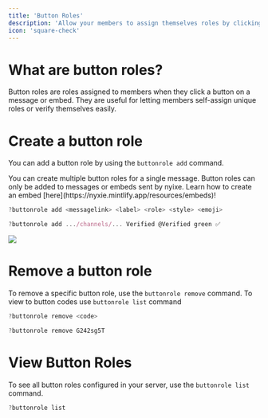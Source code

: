 ```yaml
---
title: 'Button Roles'
description: 'Allow your members to assign themselves roles by clicking a button.'
icon: 'square-check'
---
```



# What are button roles?
Button roles are roles assigned to members when they click a button on a message or embed. They are useful for letting members self-assign unique roles or verify themselves easily.

# Create a button role

You can add a button role by using the `buttonrole add` command.

<Tip>
You can create multiple button roles for a single message.
</Tip>
<Info>
Button roles can only be added to messages or embeds sent by nyixe. Learn how to create an embed [here](https://nyxie.mintlify.app/resources/embeds)!
</Info>
<CodeGroup>

  ```javascript Syntax
  ?buttonrole add <messagelink> <label> <role> <style> <emoji> 
  ```
  ```javascript Example
  ?buttonrole add .../channels/... Verified @Verified green ✅
  ```

</CodeGroup>



<Frame>
  <img src="/images/buttonrole.gif" />
</Frame>



# Remove a button role

To remove a specific button role, use the `buttonrole remove` command.
<Info>
To view to button codes use `buttonrole list` command
</Info>

<CodeGroup>

  ```javascript Syntax
  ?buttonrole remove <code>
  ```
  ```javascript Example
  ?buttonrole remove G242sg5T
  ```

</CodeGroup>

# View Button Roles

To see all button roles configured in your server, use the `buttonrole list` command. 

<CodeGroup>

  ```javascript Example
  ?buttonrole list
  ```
</CodeGroup>